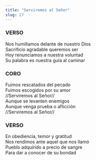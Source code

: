```yaml
---
title: "Serviremos al Señor"
slug: 27
---
```



### VERSO

Nos humillamos delante de nuestro Dios  
Sacrificio agradable queremos ser  
Hoy renunciamos a nuestra voluntad  
Su palabra es nuestra guía al caminar  

### CORO

Fuimos rescatados del pecado  
Fuimos escogidos por su amor  
//Serviremos al Señor//  
Aunque se levanten enemigos  
Aunque venga prueba o aflicción  
//Serviremos al Señor//  

### VERSO

En obediencia, temor y gratitud  
Nos rendimos ante aquel que nos llamó  
Pueblo adquirido a precio de sangre  
Para dar a conocer de su bondad  

